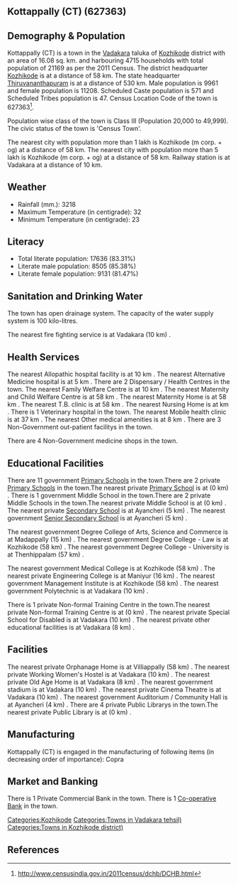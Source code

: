 {{Infobox settlement
| name=Kottappally (CT)
| native_name=
| native_name_lang=
| other_name=
| nickname=
| settlement_type=Town
| image_skyline=
| image_alt=
| image_caption=
| pushpin_map=India Kerala
| pushpin_label_position=right
| pushpin_map_alt=
| pushpin_map_caption=Location in Kerala, India
| latd=
| latm=
| lats=
| latNS=
| longd=
| longm=
| longs=
| longEW=
| coordinates_display=inline,title
| subdivision_type=Country
| subdivision_name={{flag|India}}
| subdivision_type1=[[States and territories of India|State]]
| subdivision_name1=Kerala 
| subdivision_type2=[[List of districts of India|District]]
| subdivision_name2=Kozhikode
| subdivision_type3=Tahsil
| subdivision_name3=Vadakara
| website=
| established_title=<!-- Established -->
| established_date=
| founder=
| named_for=
| government_type=
| governing_body=
| unit_pref=Metric
| area_footnotes=
| area_rank=
| area_total_km2=16.08
| elevation_footnotes=
| elevation_m=
| population_total=21169
| population_as_of=2011
| population_rank=
| population_density_km2=1316
| population_demonym=
| population_footnotes=
| demographics_type1=Languages=
| demographics1_title1=Official=
| demographics1_info1=[[Malayalam language|Malayalam]]
| timezone1=[[Indian Standard Time|IST]]
| utc_offset1==+5:30
| postal_code_type=[[Postal Index Number|PIN]]
| postal_code=
| area_code_type=Telephone code
| area_code=
| registration_plate=
| blank1_name_sec1=Nearest city
| blank1_info_sec1=[[Kozhikode (m corp. + og)]]
| blank2_name_sec1=[[Human sex ratio|Sex ratio]]
| blank2_info_sec1=1125
| blank3_name_sec1=Literacy
| blank3_info_sec1=83.31%
| blank1_name_sec2=[[2011 Census of India|2011 census]] code
| blank1_info_sec2=627363
| footnotes=
}}

== Kottappally (CT) (627363) ==

== Demography & Population ==

Kottappally (CT) is a town in the [[Vadakara]] taluka of [[Kozhikode]] district with an area of 16.08 sq. km. and harbouring 4715 households with total population of 21169 as per the 2011 Census. The district headquarter [[Kozhikode]] is at a distance of 58 km. The state headquarter [[Thiruvananthapuram]] is at a distance of 530 km. Male population is 9961 and female population is 11208. Scheduled Caste population is 571 and Scheduled Tribes population is 47. Census Location Code of the town is 627363<ref>http://www.censusindia.gov.in/2011census/dchb/DCHB.html</ref>.

Population wise class of the town is Class III (Population 20,000 to 49,999).
The civic status of the town is 'Census Town'.

The nearest city with population more than 1 lakh is Kozhikode (m corp. + og) at a distance of 58 km. The nearest city with population more than 5 lakh is Kozhikode (m corp. + og) at a distance of 58 km. Railway station is at Vadakara at a distance of 10 km.


== Weather ==  
* Rainfall (mm.): 3218 
* Maximum Temperature (in centigrade): 32
* Minimum Temperature (in centigrade): 23


== Literacy ==  
* Total literate population: 17636 (83.31%)
* Literate male population: 8505 (85.38%)
* Literate female population: 9131 (81.47%)


== Sanitation and Drinking Water ==  
The town has open drainage system.
The capacity of the water supply system is 100 kilo-litres.

The nearest fire fighting service is at Vadakara (10 km) .


== Health Services ==
The nearest Allopathic hospital facility is at 10 km .
The nearest Alternative Medicine hospital is at 5 km .
There are 2 Dispensary / Health Centres in the town.
The nearest Family Welfare Centre is at 10 km .
The nearest Maternity and Child Welfare Centre is at 58 km .
The nearest Maternity Home is at 58 km .
The nearest T.B. clinic is at 58 km .
The nearest Nursing Home is at  km .
There is 1 Veterinary hospital in the town.
The nearest Mobile health clinic is at 37 km .
The nearest Other medical amenities is at 8 km .
There are 3 Non-Government out-patient facilitys in the town.


There are 4 Non-Government medicine shops in the town.


== Educational Facilities ==
There are 11 government [[Primary School]]s in the town.There are 2 private [[Primary School]]s in the town.The nearest private [[Primary School]] is at  (0 km) .
There is 1 government Middle School in the town.There are 2 private Middle Schools in the town.The nearest private Middle School is at  (0 km) .
The nearest private [[Secondary School]] is at Ayancheri (5 km) .
The nearest government [[Senior Secondary School]] is at Ayancheri (5 km) .
 
 
 
 
 
The nearest government Degree College of Arts, Science and Commerce is at Madappally (15 km) .
The nearest government Degree College - Law is at Kozhikode (58 km) .
The nearest government Degree College - University is at Thenhippalam (57 km) .
 
The nearest government Medical College is at Kozhikode (58 km) .
The nearest private Engineering College is at Maniyur (16 km) .
The nearest government Management Institute is at Kozhikode (58 km) .
The nearest government Polytechnic is at Vadakara (10 km) .
 
There is 1 private Non-formal Training Centre in the town.The nearest private Non-formal Training Centre is at  (0 km) .
The nearest private Special School for Disabled is at Vadakara (10 km) .
The nearest private other educational facilities is at Vadakara (8 km) .


== Facilities ==
The nearest private Orphanage Home is at Villiappally  (58 km) .
The nearest private Working Women's Hostel is at Vadakara (10 km) .
The nearest private Old Age Home is at Vadakara  (8 km) .
The nearest government stadium is at Vadakara (10 km) .
The nearest private Cinema Theatre is at Vadakara (10 km) .
The nearest government Auditorium / Community Hall is at Ayancheri  (4 km) .
There are 4 private Public Librarys in the town.The nearest private Public Library is at  (0 km) .


== Manufacturing ==
Kottappally (CT) is engaged in the manufacturing of following items (in decreasing order of importance): Copra


== Market and Banking ==

There is 1 Private Commercial Bank in the town.
There is 1 [[Co-operative Bank]] in the town.




[[Categories:Kozhikode]]
[[Categories:Towns in Vadakara tehsil)]]
[[Categories:Towns in Kozhikode district)]]


== References ==
{{Reflist}}


